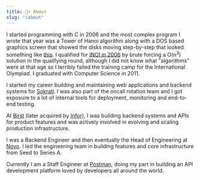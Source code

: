 ```yaml
---
title: 🙋‍♂️ About
slug: "/about"
---
```


I started programming with C in 2006 and the most complex program I wrote that year was a Tower of Hanoi algorithm along with a DOS based graphics screen that showed the disks moving step-by-step that looked something like [this](https://tedmuller.us/FunAndGames/img/TowerOfHanoi.gif). I qualified for [INOI in 2006](https://www.iarcs.org.in/inoi/2006/inoi2006/results_inoi2006.php) by brute forcing a O(n<sup>3</sup>) solution in the qualifying round, although I did not know what "algorithms" were at that age so I terribly failed the training camp for the International Olympiad. I graduated with Computer Science in 2011.

I started my career building and maintaining web applications and backend systems for [Sokrati](https://sokrati.com). I was also part of the oncall rotation team and I got exposure to a lot of internal tools for deployment, monitoring and end-to-end testing.

At [Birst](https://birst.com) (later acquired by [Infor](https://infor.com)), I was building backend systems and APIs for product features and was actively involved in evolving and scaling production infrastructure.

I was a Backend Engineer and then eventually the Head of Engineering at [Novo](https://banknovo.com). I led the engineering team in building features and core infrastructure from Seed to Series A.

Currently I am a Staff Engineer at [Postman](https://www.postman.com/), doing my part in building an API development platform loved by developers all around the world.
